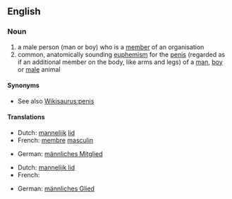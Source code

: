 ==English==

===Noun===
{{en-noun}}

# a male person (man or boy) who is a [[member]] of an organisation
# common, anatomically sounding [[euphemism]] for the [[penis]] (regarded as if an additional member on the body, like arms and legs) of a [[man]], [[boy]] or [[male]] animal

====Synonyms====
* See also [[Wikisaurus:penis]]

====Translations====
{{trans-top|male participant}}
* Dutch: [[mannelijk]] [[lid]] {{n}}
* French: [[membre]] [[masculin]] {{m}}
{{trans-mid}}
* German: [[männliches Mitglied]] {{n}}
{{trans-bottom}}

{{trans-top|penis}}
* Dutch: [[mannelijk lid]] {{n}}
* French: {{t+|fr|membre viril|m}}
{{trans-mid}}
* German: [[männliches Glied]] {{n}}
{{trans-bottom}}